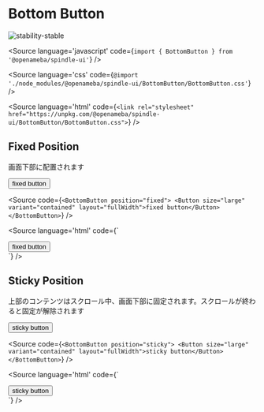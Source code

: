 
# Bottom Button

<Meta title="BottomButton" component={BottomButton} />

![stability-stable](https://img.shields.io/badge/stability-stable-green.svg)

<Source
  language='javascript'
  code={`import { BottomButton } from '@openameba/spindle-ui'`}
/>

<Source
  language='css'
  code={`@import './node_modules/@openameba/spindle-ui/BottomButton/BottomButton.css'`}
/>

<Source
  language='html'
  code={`<link rel="stylesheet" href="https://unpkg.com/@openameba/spindle-ui/BottomButton/BottomButton.css">`}
/>

## Fixed Position
<Description>画面下部に配置されます</Description>

<Preview withSource="open">
  <Story name="Fixed Position">
    <div style={{ ["--BottomButton-z-index"]: 2 }}>
      <BottomButton position="fixed">
        <Button size="large" variant="contained" layout="fullWidth">fixed button</Button>
      </BottomButton>
    </div>
  </Story>
</Preview>

<Source
  code={`
<BottomButton position="fixed">
  <Button size="large" variant="contained" layout="fullWidth">fixed button</Button>
</BottomButton>
  `}
/>

<Source
  language='html'
  code={`
<div class="spui-BottomButton spui-BottomButton--fixed">
  <div class="spui-BottomButton-wrap">
    <button class="spui-Button spui-Button--large spui-Button--contained">fixed button</button>
  </div>
</div>
  `}
/>

## Sticky Position
<Description>上部のコンテンツはスクロール中、画面下部に固定されます。スクロールが終わると固定が解除されます</Description>

<Preview withSource="open">
  <Story name="Sticky Position">
    <BottomButton position="sticky">
      <Button size="large" variant="contained" layout="fullWidth">sticky button</Button>
    </BottomButton>
  </Story>
</Preview>

<Source
  code={`
<BottomButton position="sticky">
  <Button size="large" variant="contained" layout="fullWidth">sticky button</Button>
</BottomButton>
  `}
/>

<Source
  language='html'
  code={`
<div class="spui-BottomButton spui-BottomButton--sticky">
  <div class="spui-BottomButton-wrap">
    <button class="spui-Button spui-Button--fullWidth spui-Button--large spui-Button--contained">sticky button</button>
  </div>
</div>
  `}
/>
